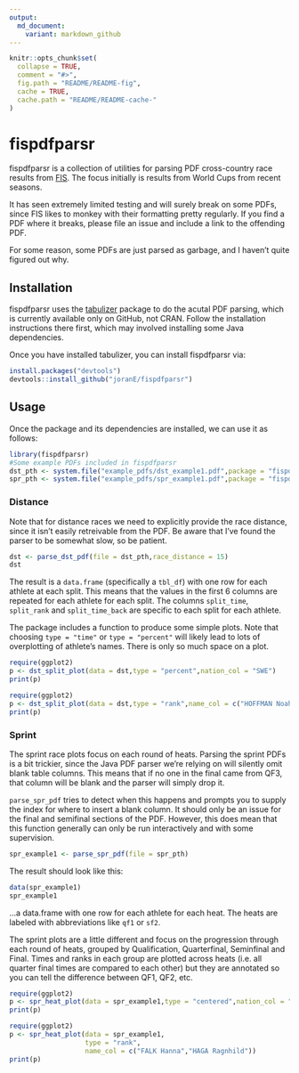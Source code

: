 ```yaml
---
output:
  md_document:
    variant: markdown_github
---
```


<!-- README.md is generated from README.Rmd. Please edit that file -->

```r
knitr::opts_chunk$set(
  collapse = TRUE,
  comment = "#>",
  fig.path = "README/README-fig",
  cache = TRUE,
  cache.path = "README/README-cache-"
)
```

# fispdfparsr

fispdfparsr is a collection of utilities for parsing PDF cross-country race 
results from [FIS](http://data.fis-ski.com). The focus initially is results from 
World Cups from recent seasons.

It has seen extremely limited testing and will surely break on some PDFs, since 
FIS likes to monkey with their formatting pretty regularly. If you find a PDF 
where it breaks, please file an issue and include a link to the offending PDF.

For some reason, some PDFs are just parsed as garbage, and I haven't quite
figured out why.

## Installation

fispdfparsr uses the [tabulizer](https://github.com/ropenscilabs/tabulizer) 
package to do the acutal PDF parsing, which is currently available only on 
GitHub, not CRAN. Follow the installation instructions there first, which may 
involved installing some Java dependencies.

Once you have installed tabulizer, you can install fispdfparsr via:

```r
install.packages("devtools")
devtools::install_github("joranE/fispdfparsr")
```
## Usage

Once the package and its dependencies are installed, we can use it as follows:

```r
library(fispdfparsr)
#Some example PDFs included in fispdfparsr
dst_pth <- system.file("example_pdfs/dst_example1.pdf",package = "fispdfparsr")
spr_pth <- system.file("example_pdfs/spr_example1.pdf",package = "fispdfparsr")
```

### Distance

Note that for distance races we need to explicitly provide the race distance,
since it isn't easily retreivable from the PDF. Be aware that I've found the
parser to be somewhat slow, so be patient.

```r
dst <- parse_dst_pdf(file = dst_pth,race_distance = 15)
dst
```

The result is a `data.frame` (specifically a `tbl_df`) with one row for each 
athlete at each split. This means that the values in the first 6 columns are 
repeated for each athlete for each split. The columns `split_time`, `split_rank` 
and `split_time_back` are specific to each split for each athlete.

The package includes a function to produce some simple plots. Note that choosing 
`type = "time"` or `type = "percent"` will likely lead to lots of overplotting 
of athlete's names. There is only so much space on a plot.

```r
require(ggplot2)
p <- dst_split_plot(data = dst,type = "percent",nation_col = "SWE")
print(p)
```

```r
require(ggplot2)
p <- dst_split_plot(data = dst,type = "rank",name_col = c("HOFFMAN Noah","HARVEY Alex"))
print(p)
```

### Sprint

The sprint race plots focus on each round of heats. Parsing the sprint PDFs is 
a bit trickier, since the Java PDF parser we're relying on will silently omit 
blank table columns. This means that if no one in the final came from QF3, that 
column will be blank and the parser will simply drop it.

`parse_spr_pdf` tries to detect when this happens and prompts you to supply the 
index for where to insert a blank column. It should only be an issue for the 
final and semifinal sections of the PDF. However, this does mean that this 
function generally can only be run interactively and with some supervision.

```r
spr_example1 <- parse_spr_pdf(file = spr_pth)
```

The result should look like this:

```r
data(spr_example1)
spr_example1
```

...a data.frame with one row for each athlete for each heat. The heats are 
labeled with abbreviations like `qf1` or `sf2`.

The sprint plots are a little different and focus on the progression through 
each round of heats, grouped by Qualification, Quarterfinal, Seminfinal and 
Final. Times and ranks in each group are plotted across heats (i.e. all
quarter final times are compared to each other) but they are annotated so you 
can tell the difference between QF1, QF2, etc.

```r
require(ggplot2)
p <- spr_heat_plot(data = spr_example1,type = "centered",nation_col = "SWE")
print(p)
```

```r
require(ggplot2)
p <- spr_heat_plot(data = spr_example1,
                   type = "rank",
                   name_col = c("FALK Hanna","HAGA Ragnhild"))
print(p)
```
